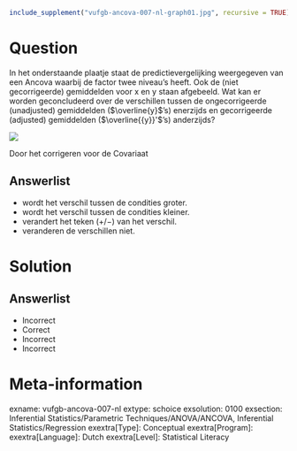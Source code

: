 ```r
include_supplement("vufgb-ancova-007-nl-graph01.jpg", recursive = TRUE)
```

Question
========
  
In het onderstaande plaatje staat de predictievergelijking weergegeven van een Ancova waarbij de factor twee niveau’s heeft. Ook de (niet gecorrigeerde) gemiddelden voor x en y staan afgebeeld. Wat kan er worden geconcludeerd over de verschillen tussen de ongecorrigeerde (unadjusted) gemiddelden ($\overline{y}$'s) enerzijds en gecorrigeerde (adjusted) gemiddelden ($\overline{{y}}'$'s) anderzijds?

![](vufgb-ancova-007-nl-graph01.jpg)
  
Door het corrigeren voor de Covariaat  
  
Answerlist
----------
* wordt het verschil tussen de condities groter.
* wordt het verschil tussen de condities kleiner.
* verandert het teken (+/−) van het verschil.
* veranderen de verschillen niet.


Solution
========

Answerlist
----------
* Incorrect
* Correct
* Incorrect
* Incorrect

Meta-information
================
exname: vufgb-ancova-007-nl
extype: schoice
exsolution: 0100
exsection: Inferential Statistics/Parametric Techniques/ANOVA/ANCOVA, Inferential Statistics/Regression
exextra[Type]: Conceptual
exextra[Program]: 
exextra[Language]: Dutch
exextra[Level]: Statistical Literacy
